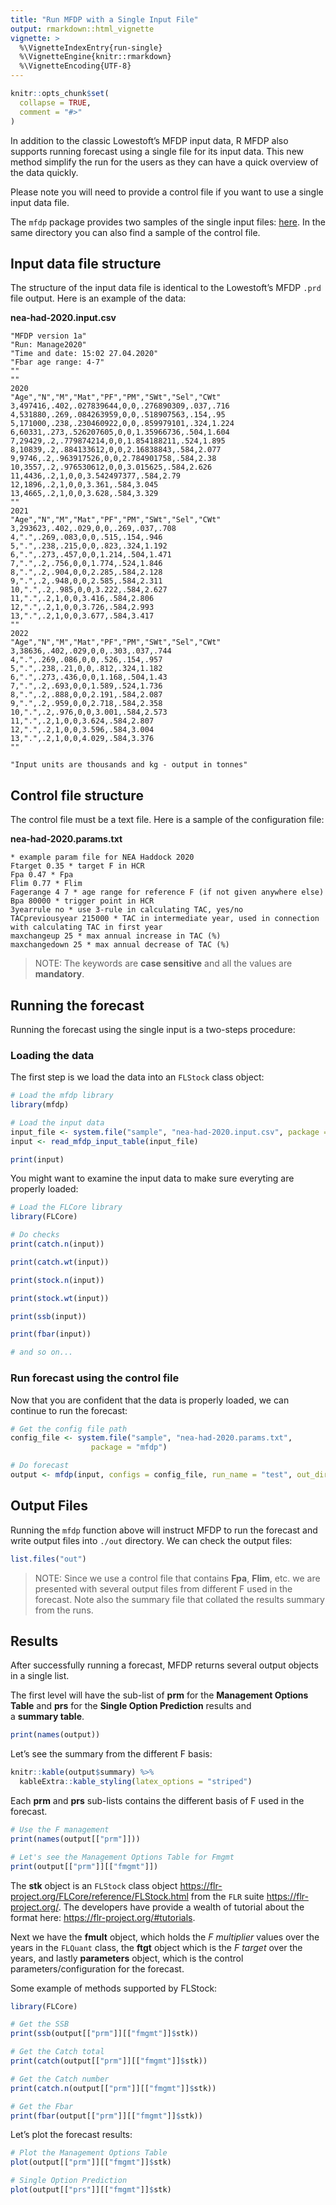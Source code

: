 ```yaml
---
title: "Run MFDP with a Single Input File"
output: rmarkdown::html_vignette
vignette: >
  %\VignetteIndexEntry{run-single}
  %\VignetteEngine{knitr::rmarkdown}
  %\VignetteEncoding{UTF-8}
---
```


```r
knitr::opts_chunk$set(
  collapse = TRUE,
  comment = "#>"
)
```

In addition to the classic Lowestoft's MFDP input data,
R MFDP also supports running forecast using a single file for its input data.
This new method simplify the run for the users as they can
have a quick overview of the data quickly.

Please note you will need to provide a control file if you
want to use a single input data file.

The `mfdp` package provides two samples of the single input files:
[here](https://github.com/REDUS-IMR/mfdp/tree/main/inst/sample).
In the same directory you can also find a sample of the control file.

## Input data file structure

The structure of the input data file is identical to the Lowestoft's MFDP
`.prd` file output. Here is an example of the data:

**nea-had-2020.input.csv**
```
"MFDP version 1a"
"Run: Manage2020"
"Time and date: 15:02 27.04.2020"
"Fbar age range: 4-7"
""
""
2020
"Age","N","M","Mat","PF","PM","SWt","Sel","CWt"
3,497416,.402,.027839644,0,0,.276890309,.037,.716
4,531880,.269,.084263959,0,0,.518907563,.154,.95
5,171000,.238,.230460922,0,0,.859979101,.324,1.224
6,60331,.273,.526207605,0,0,1.35966736,.504,1.604
7,29429,.2,.779874214,0,0,1.854188211,.524,1.895
8,10839,.2,.884133612,0,0,2.16838843,.584,2.077
9,9746,.2,.963917526,0,0,2.784901758,.584,2.38
10,3557,.2,.976530612,0,0,3.015625,.584,2.626
11,4436,.2,1,0,0,3.542497377,.584,2.79
12,1896,.2,1,0,0,3.361,.584,3.045
13,4665,.2,1,0,0,3.628,.584,3.329
""
2021
"Age","N","M","Mat","PF","PM","SWt","Sel","CWt"
3,293623,.402,.029,0,0,.269,.037,.708
4,".",.269,.083,0,0,.515,.154,.946
5,".",.238,.215,0,0,.823,.324,1.192
6,".",.273,.457,0,0,1.214,.504,1.471
7,".",.2,.756,0,0,1.774,.524,1.846
8,".",.2,.904,0,0,2.285,.584,2.128
9,".",.2,.948,0,0,2.585,.584,2.311
10,".",.2,.985,0,0,3.222,.584,2.627
11,".",.2,1,0,0,3.416,.584,2.806
12,".",.2,1,0,0,3.726,.584,2.993
13,".",.2,1,0,0,3.677,.584,3.417
""
2022
"Age","N","M","Mat","PF","PM","SWt","Sel","CWt"
3,38636,.402,.029,0,0,.303,.037,.744
4,".",.269,.086,0,0,.526,.154,.957
5,".",.238,.21,0,0,.812,.324,1.182
6,".",.273,.436,0,0,1.168,.504,1.43
7,".",.2,.693,0,0,1.589,.524,1.736
8,".",.2,.888,0,0,2.191,.584,2.087
9,".",.2,.959,0,0,2.718,.584,2.358
10,".",.2,.976,0,0,3.001,.584,2.573
11,".",.2,1,0,0,3.624,.584,2.807
12,".",.2,1,0,0,3.596,.584,3.004
13,".",.2,1,0,0,4.029,.584,3.376
""

"Input units are thousands and kg - output in tonnes"
```

## Control file structure

The control file must be a text file. Here is a sample of the
configuration file:

**nea-had-2020.params.txt**
```
* example param file for NEA Haddock 2020
Ftarget 0.35 * target F in HCR
Fpa 0.47 * Fpa
Flim 0.77 * Flim
Fagerange 4 7 * age range for reference F (if not given anywhere else)
Bpa 80000 * trigger point in HCR
3yearrule no * use 3-rule in calculating TAC, yes/no
TACpreviousyear 215000 * TAC in intermediate year, used in connection with calculating TAC in first year
maxchangeup 25 * max annual increase in TAC (%)
maxchangedown 25 * max annual decrease of TAC (%)
```

> NOTE: The keywords are **case sensitive** and all the values
are **mandatory**.

## Running the forecast

Running the forecast using the single input is a two-steps procedure:

### Loading the data

The first step is we load the data into an `FLStock` class object:

```r
# Load the mfdp library
library(mfdp)

# Load the input data
input_file <- system.file("sample", "nea-had-2020.input.csv", package = "mfdp")
input <- read_mfdp_input_table(input_file)

print(input)
```

You might want to examine the input data to make sure everyting are properly
loaded:
```r
# Load the FLCore library
library(FLCore)

# Do checks
print(catch.n(input))

print(catch.wt(input))

print(stock.n(input))

print(stock.wt(input))

print(ssb(input))

print(fbar(input))

# and so on...

```

### Run forecast using the control file

Now that you are confident that the data is properly loaded, we can continue
to run the forecast:
```r
# Get the config file path
config_file <- system.file("sample", "nea-had-2020.params.txt",
                  package = "mfdp")

# Do forecast
output <- mfdp(input, configs = config_file, run_name = "test", out_dir = "out")
```

## Output Files

Running the `mfdp` function above will instruct MFDP to run the forecast
and write output files into `./out` directory. We can check the output files:

```r
list.files("out")
```

> NOTE: Since we use a control file that contains **Fpa**, **Flim**, etc. we are
presented with several output files from different F used in the forecast. Note 
also the summary file that collated the results summary from the runs.

## Results

After successfully running a forecast, MFDP returns several output
objects in a single list.

The first level will have the sub-list of **prm** for the 
**Management Options Table** and **prs** for the **Single Option Prediction** results and  
a **summary table**.

```r
print(names(output))
```

Let's see the summary from the different F basis:
```r
knitr::kable(output$summary) %>%
  kableExtra::kable_styling(latex_options = "striped")
```

Each **prm** and **prs** sub-lists contains the different basis of F used in the forecast.

```r
# Use the F management
print(names(output[["prm"]]))

# Let's see the Management Options Table for Fmgmt
print(output[["prm"]][["fmgmt"]])
```

The **stk** object is an `FLStock` class object <https://flr-project.org/FLCore/reference/FLStock.html>
from the `FLR` suite <https://flr-project.org/>. The developers have provide a wealth of tutorial about the
format here: <https://flr-project.org/#tutorials>.

Next we have the **fmult** object, which holds the *F multiplier* values over the years in the `FLQuant` class,
the **ftgt** object which is the *F target* over the years, and lastly **parameters** object, which is
the control parameters/configuration for the forecast.

Some example of methods supported by FLStock:

```r
library(FLCore)

# Get the SSB
print(ssb(output[["prm"]][["fmgmt"]]$stk))

# Get the Catch total
print(catch(output[["prm"]][["fmgmt"]]$stk))

# Get the Catch number
print(catch.n(output[["prm"]][["fmgmt"]]$stk))

# Get the Fbar
print(fbar(output[["prm"]][["fmgmt"]]$stk))
```

Let's plot the forecast results:

```r
# Plot the Management Options Table
plot(output[["prm"]][["fmgmt"]]$stk)
```

```r
# Single Option Prediction
plot(output[["prs"]][["fmgmt"]]$stk)
```